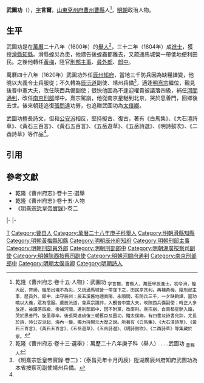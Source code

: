'''武圖功'''（{{bd|16世紀||1627年}}），[[表字|字]]'''言爾'''，[[山東等處承宣布政使司|山東]][[兗州府|兗州府]][[曹州|曹州]][[曹縣|曹縣]]人<ref name=djs>乾隆《曹州府志·卷十五·人物》：武圖功 <sub>字言爾，曹縣人，萬歷甲辰進士。初令滑，蝗大起，齊禱，蝗悉出境不為災，又疏通馬城營一帶窪下之，田民享其利。再補黃梅，陞刑部主事，歷員外、郎中，出守辰州；辰五溪舊地邇貴陽、永順間，有防兵三千，一夕缺餉譁，圖功曉以大義，眾為慴服。遷辰沅道，會熹宗踐祚，入覲晉中憲大夫，改陝西兵備副使；時正人多放逐，被議落四級，後補河間，遷刑部郎中，因不附黨，改南刑。熹宗崩，自南都星馳入臨，哭於思善門，旋里尋卒。後張問達疏復三朝舊臣及圖功，贈太僕卿。有四書及詩書兒訓，尤長於詩，時公安派起，海內一變，獨力持開元大歷之說。所著有《白馬集》、《大石澶詩草》、《黃石三百言》、《黃石五百言》、《五岳遊草》、《五岳詩選》、《明詩鼓吹》、《二酉詩草》等集藏於家。</sub></ref>，[[明朝|明朝]]政治人物。

==生平==
武圖功是在[[萬曆|萬曆]]二十八年（1600年）的[[舉人|舉人]]<ref>乾隆《曹州府志·卷十三·選舉》：萬歷二十八年庚子科（舉人）……武圖功 <sub>曹縣人</sub></ref>，三十二年（1604年）成[[進士|進士]]，獲授[[滑縣|滑縣]][[知縣|知縣]]。滑縣蝗災為患，他禱告後蝗蟲都離去，又疏通馬城營一帶低地便利田民。之後他轉任[[黃梅縣|黃梅]]，陞官[[刑部|刑部]][[主事|主事]]、[[員外郎|員外郎]]、[[郎中_(官職)|郎中]]。

萬曆四十八年（1620年）武圖功外任[[辰州府|辰州]][[知府|知府]]，當地三千防兵因為缺糧譁變，他曉以大義令士兵服從；不久轉為[[辰沅道|辰沅道]]副使、靖州兵備<ref>《明熹宗悊皇帝實錄·卷二》：（泰昌元年十月丙辰）陞湖廣辰州府知府武圖功為本省按察司副使靖州兵備。</ref>，適逢[[明熹宗|明熹宗]]繼位，覲見後晉中憲大夫，改任陝西兵備副使；很快他因為不逢迎權貴被議落四級，補任[[河間府|河間]][[通判|通判]]，改任[[南京六部|南京刑部]]郎中。熹宗駕崩，他從南京星馳到北京，哭於思善門，回鄉後去世。後來朝廷追復[[張問達|張問達]]功勞，也追贈武圖功為[[太僕卿|太僕卿]]。

武圖功擅長詩文，但和[[公安派|公安派]]相反，堅持擬古、復古，著有《白馬集》、《大石澶詩草》、《黃石三百言》、《黃石五百言》、《五岳遊草》、《五岳詩選》、《明詩鼓吹》、《二酉詩草》等作品<ref name=djs/>。

==引用==
{{reflist}}

==參考文獻==
*乾隆《曹州府志》·卷十三·選舉
*乾隆《曹州府志》·卷十五·人物
*《[[明實錄|明熹宗悊皇帝實錄]]》·卷二

{{start box}}
{{s-off}}
{{s-before|[[趙士吉|趙士吉]]}}
{{s-title|明朝滑縣知縣|1606年－1608年}}
{{s-after|[[張新詔|張新詔]]}}
|-
{{s-before|[[桂生芝|桂生芝]]}}
{{s-title|明朝黃梅縣知縣|萬曆年間}}
{{s-after|[[王繼祖_(萬曆舉人)|王繼祖]]}}
|-
{{s-before|[[馬協|馬協]]}}
{{s-title|明朝辰州府知府|1620年－1621年}}
{{s-after|[[張光奎|張光奎]]}}
{{end box}}

{{萬曆三十二年甲辰科殿試金榜}}

[[Category:武姓|T]]
[[Category:曹县人|Category:曹县人]]
[[Category:萬曆二十八年庚子科舉人|Category:萬曆二十八年庚子科舉人]]
[[Category:明朝滑縣知縣|Category:明朝滑縣知縣]]
[[Category:明朝黃梅縣知縣|Category:明朝黃梅縣知縣]]
[[Category:明朝辰州府知府|Category:明朝辰州府知府]]
[[Category:明朝刑部主事|Category:明朝刑部主事]]
[[Category:明朝刑部員外郎|Category:明朝刑部員外郎]]
[[Category:明朝刑部郎中|Category:明朝刑部郎中]]
[[Category:明朝湖廣按察司副使|Category:明朝湖廣按察司副使]]
[[Category:明朝陝西按察司副使|Category:明朝陝西按察司副使]]
[[Category:明朝河間府通判|Category:明朝河間府通判]]
[[Category:南京刑部郎中|Category:南京刑部郎中]]
[[Category:明朝太僕寺卿|Category:明朝太僕寺卿]]
[[Category:明朝詩人|Category:明朝詩人]]